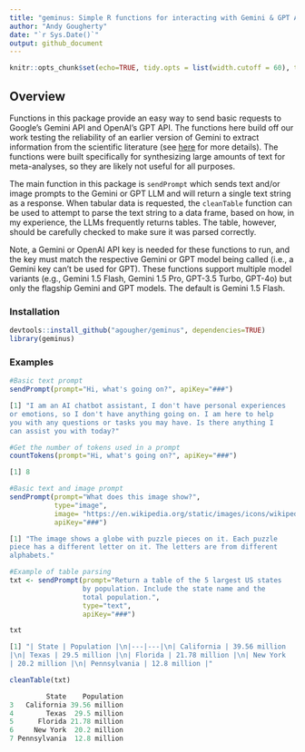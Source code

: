 ```yaml
---
title: "geminus: Simple R functions for interacting with Gemini & GPT APIs"
author: "Andy Gougherty"
date: "`r Sys.Date()`"
output: github_document
---
```


```r
knitr::opts_chunk$set(echo=TRUE, tidy.opts = list(width.cutoff = 60), tidy = TRUE)


```

## Overview

Functions in this package provide an easy way to send basic requests to Google's Gemini API and OpenAI's GPT API. The functions here build off our work testing the reliability of an earlier version of Gemini to extract information from the scientific literature (see [here](https://doi.org/10.1038/s44185-024-00043-9) for more details). The functions were built specifically for synthesizing large amounts of text for meta-analyses, so they are likely not useful for all purposes.

The main function in this package is `sendPrompt` which sends text and/or image prompts to the Gemini or GPT LLM and will return a single text string as a response. When tabular data is requested, the `cleanTable` function can be used to attempt to parse the text string to a data frame, based on how, in my experience, the LLMs frequently returns tables. The table, however, should be carefully checked to make sure it was parsed correctly.

Note, a Gemini or OpenAI API key is needed for these functions to run, and the key must match the respective Gemini or GPT model being called (i.e., a Gemini key can't be used for GPT). These functions support multiple model variants (e.g., Gemini 1.5 Flash, Gemini 1.5 Pro, GPT-3.5 Turbo, GPT-4o) but only the flagship Gemini and GPT models. The default is Gemini 1.5 Flash.

### Installation

```r
devtools::install_github("agougher/geminus", dependencies=TRUE)
library(geminus)

```

### Examples

```r
#Basic text prompt
sendPrompt(prompt="Hi, what's going on?", apiKey="###")

[1] "I am an AI chatbot assistant, I don't have personal experiences
or emotions, so I don't have anything going on. I am here to help
you with any questions or tasks you may have. Is there anything I
can assist you with today?"

#Get the number of tokens used in a prompt
countTokens(prompt="Hi, what's going on?", apiKey="###")

[1] 8
```

```r
#Basic text and image prompt
sendPrompt(prompt="What does this image show?", 
           type="image", 
           image= "https://en.wikipedia.org/static/images/icons/wikipedia.png", 
           apiKey="###")

[1] "The image shows a globe with puzzle pieces on it. Each puzzle
piece has a different letter on it. The letters are from different
alphabets."
```

```r
#Example of table parsing
txt <- sendPrompt(prompt="Return a table of the 5 largest US states
                  by population. Include the state name and the
                  total population.", 
                  type="text", 
                  apiKey="###")

txt

[1] "| State | Population |\n|---|---|\n| California | 39.56 million
|\n| Texas | 29.5 million |\n| Florida | 21.78 million |\n| New York
| 20.2 million |\n| Pennsylvania | 12.8 million |"

cleanTable(txt)

         State    Population
3   California 39.56 million
4        Texas  29.5 million
5      Florida 21.78 million
6     New York  20.2 million
7 Pennsylvania  12.8 million
```
